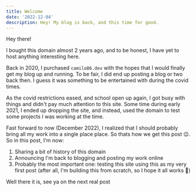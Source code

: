 ```yaml
---
title: Welcome
date: '2022-12-04'
description: Hey! My blog is back, and this time for good.
---
```


Hey there!

I bought this domain almost 2 years ago, and to be honest, I have yet to host anything interesting here.

Back in 2020, I purchased `camilo86.dev` with the hopes that I would finally get my blog up and running. To be fair, I did end up posting a blog or two back then. I guess it was something to be entertained with during the covid times.

As the covid restrictions eased, and school open up again, I got busy with things and didn't pay much attention to this site. Some time during early 2021, I ended up dropping the site, and instead, used the domain to test some projects I was working at the time.

Fast forward to now (December 2022), I realized that I should probably bring all my work into a single place place. So thats how we get this post 😉. So in this post, I'm now:

1. Sharing a bit of history of this domain
2. Announcing I'm back to blogging and posting my work online
3. Probably the most important one: testing this site using this as my very first post (after all, I'm building this from scratch, so I hope it all works 🤣)

Well there it is, see ya on the next real post
